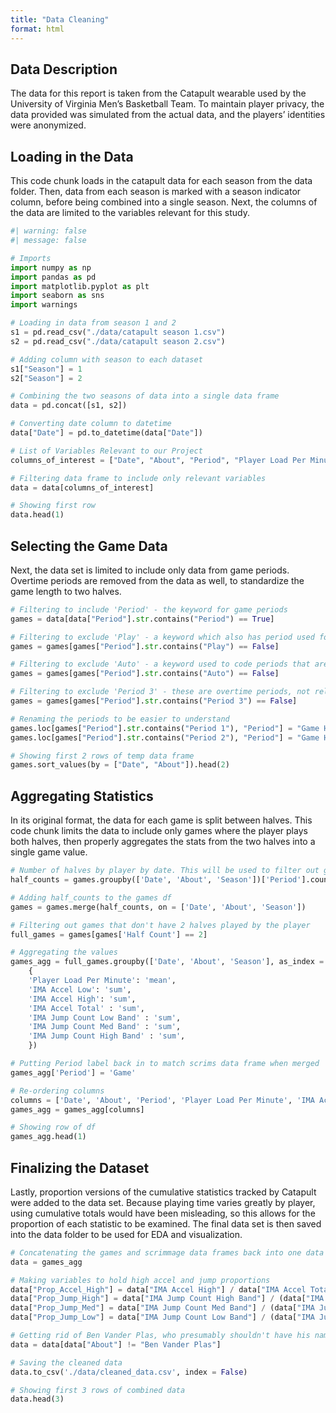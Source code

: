 ```yaml
---
title: "Data Cleaning"
format: html
---
```


## Data Description

The data for this report is taken from the Catapult wearable used by the University of Virginia Men's Basketball Team. To maintain player privacy, the data provided was simulated from the actual data, and the players' identities were anonymized.

## Loading in the Data

This code chunk loads in the catapult data for each season from the data folder. Then, data from each season is marked with a season indicator column, before being combined into a single season. Next, the columns of the data are limited to the variables relevant for this study.

```python
#| warning: false
#| message: false

# Imports
import numpy as np
import pandas as pd
import matplotlib.pyplot as plt
import seaborn as sns
import warnings

# Loading in data from season 1 and 2
s1 = pd.read_csv("./data/catapult season 1.csv")
s2 = pd.read_csv("./data/catapult season 2.csv")

# Adding column with season to each dataset
s1["Season"] = 1
s2["Season"] = 2

# Combining the two seasons of data into a single data frame
data = pd.concat([s1, s2])

# Converting date column to datetime
data["Date"] = pd.to_datetime(data["Date"])

# List of Variables Relevant to our Project
columns_of_interest = ["Date", "About", "Period", "Player Load Per Minute", "IMA Accel Low", "IMA Accel High", "IMA Accel Total", "IMA Jump Count Low Band", "IMA Jump Count Med Band", "IMA Jump Count High Band", "Season"]

# Filtering data frame to include only relevant variables
data = data[columns_of_interest]

# Showing first row
data.head(1)
```

## Selecting the Game Data

Next, the data set is limited to include only data from game periods. Overtime periods are removed from the data as well, to standardize the game length to two halves.

```python
# Filtering to include 'Period' - the keyword for game periods
games = data[data["Period"].str.contains("Period") == True]

# Filtering to exclude 'Play' - a keyword which also has period used for scrimmages
games = games[games["Period"].str.contains("Play") == False]

# Filtering to exclude 'Auto' - a keyword used to code periods that are automatically coded
games = games[games["Period"].str.contains("Auto") == False]

# Filtering to exclude 'Period 3' - these are overtime periods, not relevant to work
games = games[games["Period"].str.contains("Period 3") == False]

# Renaming the periods to be easier to understand
games.loc[games["Period"].str.contains("Period 1"), "Period"] = "Game Half 1"
games.loc[games["Period"].str.contains("Period 2"), "Period"] = "Game Half 2"

# Showing first 2 rows of temp data frame
games.sort_values(by = ["Date", "About"]).head(2)
```

## Aggregating Statistics

In its original format, the data for each game is split between halves. This code chunk limits the data to include only games where the player plays both halves, then properly aggregates the stats from the two halves into a single game value.

```python
# Number of halves by player by date. This will be used to filter out games where the player played only  1 half 
half_counts = games.groupby(['Date', 'About', 'Season'])['Period'].count().reset_index(name = 'Half Count')

# Adding half_counts to the games df
games = games.merge(half_counts, on = ['Date', 'About', 'Season'])

# Filtering out games that don't have 2 halves played by the player
full_games = games[games['Half Count'] == 2]

# Aggregating the values
games_agg = full_games.groupby(['Date', 'About', 'Season'], as_index = False).agg(
    {
    'Player Load Per Minute': 'mean',
    'IMA Accel Low': 'sum',
    'IMA Accel High': 'sum',
    'IMA Accel Total' : 'sum',
    'IMA Jump Count Low Band' : 'sum',
    'IMA Jump Count Med Band' : 'sum',
    'IMA Jump Count High Band' : 'sum',
    })

# Putting Period label back in to match scrims data frame when merged
games_agg['Period'] = 'Game'

# Re-ordering columns
columns = ['Date', 'About', 'Period', 'Player Load Per Minute', 'IMA Accel Low', 'IMA Accel High', 'IMA Accel Total', 'IMA Jump Count Low Band', 'IMA Jump Count Med Band', 'IMA Jump Count High Band', 'Season']
games_agg = games_agg[columns]

# Showing row of df
games_agg.head(1)
```

## Finalizing the Dataset 

Lastly, proportion versions of the cumulative statistics tracked by Catapult were added to the data set. Because playing time varies greatly by player, using cumulative totals would have been misleading, so this allows for the proportion of each statistic to be examined. The final data set is then saved into the data folder to be used for EDA and visualization.

```python
# Concatenating the games and scrimmage data frames back into one data frame
data = games_agg

# Making variables to hold high accel and jump proportions
data["Prop_Accel_High"] = data["IMA Accel High"] / data["IMA Accel Total"]
data["Prop_Jump_High"] = data["IMA Jump Count High Band"] / (data["IMA Jump Count High Band"] + data["IMA Jump Count Low Band"] + data["IMA Jump Count Med Band"])
data["Prop_Jump_Med"] = data["IMA Jump Count Med Band"] / (data["IMA Jump Count High Band"] + data["IMA Jump Count Low Band"] + data["IMA Jump Count Med Band"])
data["Prop_Jump_Low"] = data["IMA Jump Count Low Band"] / (data["IMA Jump Count High Band"] + data["IMA Jump Count Low Band"] + data["IMA Jump Count Med Band"])

# Getting rid of Ben Vander Plas, who presumably shouldn't have his name in the data
data = data[data["About"] != "Ben Vander Plas"]

# Saving the cleaned data
data.to_csv('./data/cleaned_data.csv', index = False)

# Showing first 3 rows of combined data
data.head(3)
```